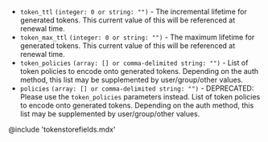- `token_ttl` `(integer: 0 or string: "")` - The incremental lifetime for
  generated tokens. This current value of this will be referenced at renewal
  time.
- `token_max_ttl` `(integer: 0 or string: "")` - The maximum lifetime for
  generated tokens. This current value of this will be referenced at renewal
  time.
- `token_policies` `(array: [] or comma-delimited string: "")` - List of
  token policies to encode onto generated tokens. Depending on the auth method, this
  list may be supplemented by user/group/other values.
- `policies` `(array: [] or comma-delimited string: "")` - DEPRECATED: Please
  use the `token_policies` parameters instead. List of token policies to encode
  onto generated tokens. Depending on the auth method, this list may be
  supplemented by user/group/other values.

@include 'tokenstorefields.mdx'
